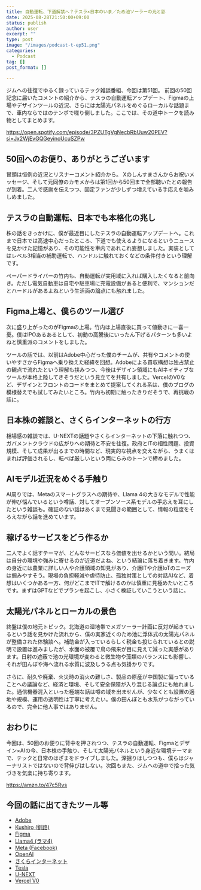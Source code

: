 ```yaml
---
title: 自動運転、下道解禁へ？テスラ×日本のいま／ため池ソーラーの光と影
date: 2025-08-28T21:50:00+09:00
status: publish
author: user
excerpt: ""
type: post
image: "/images/podcast-t-ep51.png"
categories:
  - Podcast
tag: []
post_format: []

---
```


ジムへの往復でゆるく録っているテック雑談番組、今回は第51回。
前回の50回記念に届いたコメントの紹介から、テスラの自動運転アップデート、Figmaの上場やデザインツールの近況、さらには太陽光パネルをめぐるローカルな話題まで、車内ならではのテンポで喋り倒しました。ここでは、その道中トークを読み物としてまとめます。

https://open.spotify.com/episode/3PZUTgVgNecbRbUuw20PEV?si=Jx2WjEvGQGeyinoUcuSZPw

## 50回へのお便り、ありがとうございます

冒頭は恒例の近況とリスナーコメント紹介から。
Xのしんすまさんからお祝いメッセージ、そして元同僚のカモメからは第1回から50回まで全部聴いたとの報告が到着。二人で感謝を伝えつつ、固定ファンが少しずつ増えている手応えを噛みしめました。

## テスラの自動運転、日本でも本格化の兆し

株の話をきっかけに、僕が最近目にしたテスラの自動運転アップデートへ。これまで日本では高速中心だったところ、下道でも使えるようになるというニュースを見かけた記憶があり、その可能性を車内であれこれ妄想しました。実装としてはレベル3相当の補助運転で、ハンドルに触れておくなどの条件付きという理解です。

ペーパードライバーの竹内も、自動運転が実用域に入れば購入したくなると前向き。ただし電気自動車は自宅や駐車場に充電設備があると便利で、マンションだとハードルがあるよねという生活面の論点にも触れました。

## Figma上場と、僕らのツール選び

次に盛り上がったのがFigmaの上場。竹内は上場直後に買って値動きに一喜一憂。僕はIPOあるあるとして、初動の高騰後にいったん下げるパターンも多いよねと慎重派のコメントをしました。

ツールの話では、以前はAdobe中心だった僕のチームが、共有やコメントの使いやすさからFigmaへ乗り換えた経緯を回想。Adobeによる買収構想は独占禁止の観点で流れたという理解も挟みつつ、今後はデザイン領域にもAIネイティブなツールが本格上陸してきそうだという見立てを共有しました。VercelのV0など、デザインとフロントのコードをまとめて提案してくれる系は、僕のブログの模様替えでも試してみたいところ。竹内も初期に触ったきりだそうで、再挑戦の話に。

## 日本株の雑談と、さくらインターネットの行方

相場感の雑談では、U-NEXTの話題やさくらインターネットの下落に触れつつ、ガバメントクラウドの広がりへの期待と不安を往復。政府とITの相性問題、投資規模、そして成果が出るまでの時間など、現実的な視点を交えながら、うまくはまれば評価されるし、転べば厳しいという両にらみのトーンで締めました。

## AIモデル近況をめぐる手触り

AI周りでは、Metaのスマートグラスへの期待や、Llama 4の大きなモデルで性能が伸び悩んでいるという噂話、対してオープンソース系モデルの手応えを耳にしたという雑談も。確証のない話はあくまで見聞きの範囲として、情報の粒度をそろえながら話を進めています。

## 稼げるサービスをどう作るか

二人でよく話すテーマが、どんなサービスなら価値を出せるかという問い。結局は自分の環境や強みに寄せるのが近道だよね、という結論に落ち着きます。竹内の身近には農業に詳しい人や介護領域の知見があり、介護ITや介護IoTのニーズは掴みやすそう。現場の負担軽減や虐待防止、孤独対策としての対話AIなど、着想はいくつかある一方、何がどこまでITで解けるのかは慎重に見極めたいところです。まずはGPTなどでプランを起こし、小さく検証していこうという話に。

## 太陽光パネルとローカルの景色

終盤は僕の地元トピック。北海道の湿地帯でメガソーラー計画に反対が起きているという話を見かけた流れから、僕の実家近くのため池に浮体式の太陽光パネルが整備された体験談へ。補助金が入っているらしく税金も投じられているとの説明で設置は進みましたが、水面の被覆で鳥の飛来が目に見えて減った実感があります。日射の遮蔽で池の光環境が変わると微生物や藻類のバランスにも影響し、それが田んぼや海へ流れる水質に波及しうる点も気掛かりです。

さらに、耐久や廃棄、火災時の消火の難しさ、製品の原産が中国製に偏っていることへの議論など、経済と環境、そして安全保障が入り混じる論点にも触れました。通信機器混入といった極端な話は噂の域を出ませんが、少なくとも設置の適地や規模、運用の透明性は丁寧に考えたい。僕の田んぼとも水系がつながっているので、完全に他人事ではありません。

## おわりに

今回は、50回のお便りに背中を押されつつ、テスラの自動運転、Figmaとデザイン×AIの今、日本株の手触り、そして太陽光パネルという身近な環境テーマまで、テックと日常のはざまをドライブしました。深掘りはしつつも、僕らはジャーナリストではないので背伸びはしない。次回もまた、ジムへの道中で拾った気づきを気楽に持ち寄ります。


https://amzn.to/47c5Rvs


## 今回の話に出てきたツール等

- [Adobe](https://www.adobe.com/)
- [Kushiro (釧路)](https://www.city.kushiro.lg.jp/)
- [Figma](https://www.figma.com/)
- [Llama4 (ラマ4)](https://www.llama.com/)
- [Meta (Facebook)](https://www.meta.com/)
- [OpenAI](https://openai.com/)
- [さくらインターネット](https://www.sakura.ad.jp/)
- [Tesla](https://www.tesla.com/)
- [U-NEXT](https://video.unext.jp/)
- [Vercel V0](https://v0.app/)